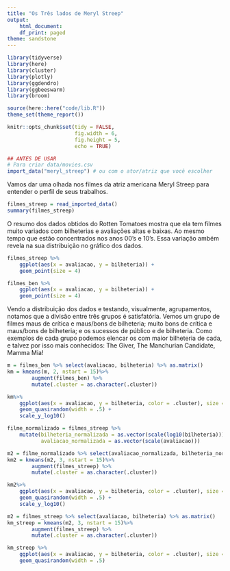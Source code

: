 ```yaml
---
title: "Os Três lados de Meryl Streep"
output:
    html_document:
    df_print: paged
theme: sandstone
---
```


```r
library(tidyverse)
library(here)
library(cluster)
library(plotly)
library(ggdendro)
library(ggbeeswarm)
library(broom)

source(here::here("code/lib.R"))
theme_set(theme_report())

knitr::opts_chunk$set(tidy = FALSE,
                      fig.width = 6,
                      fig.height = 5,
                      echo = TRUE)

```

```r
## ANTES DE USAR
# Para criar data/movies.csv
import_data("meryl_streep") # ou com o ator/atriz que você escolher
```
Vamos dar uma olhada nos filmes da atriz americana Meryl Streep para entender o perfil de seus trabalhos.

```r
filmes_streep = read_imported_data()
summary(filmes_streep)
```
O resumo dos dados obtidos do Rotten Tomatoes mostra que ela tem filmes muito variados com bilheterias e avaliações altas e baixas. Ao mesmo tempo que estão concentrados nos anos 00's e 10's.
Essa variação ambém revela na sua distribuição no gráfico dos dados.
```r
filmes_streep %>% 
    ggplot(aes(x = avaliacao, y = bilheteria)) + 
    geom_point(size = 4) 
```
```r
filmes_ben %>% 
    ggplot(aes(x = avaliacao, y = bilheteria)) + 
    geom_point(size = 4) 
```
Vendo a distribuição dos dados e testando, visualmente, agrupamentos, notamos que a divisão entre três grupos é satisfatória. Vemos um grupo de filmes maus de crítica e maus/bons de bilheteria; muito bons  de crítica e maus/bons de bilheteria; e os sucessos de público e de bilheteria. Como exemplos de cada grupo podemos elencar os com maior bilheteria de cada, e talvez por isso mais conhecidos: The Giver, The Manchurian Candidate, Mamma Mia!

```r
m = filmes_ben %>% select(avaliacao, bilheteria) %>% as.matrix() 
km = kmeans(m, 2, nstart = 15)%>% 
        augment(filmes_ben) %>% 
        mutate(.cluster = as.character(.cluster))
```

```r
km%>% 
    ggplot(aes(x = avaliacao, y = bilheteria, color = .cluster), size = 10)  + 
    geom_quasirandom(width = .5) +
    scale_y_log10()

```

```r
filme_normalizado = filmes_streep %>% 
    mutate(bilheteria_normalizada = as.vector(scale(log10(bilheteria))), 
           avaliacao_normalizada = as.vector(scale(avaliacao))) 
```


```r
m2 = filme_normalizado %>% select(avaliacao_normalizada, bilheteria_normalizada) %>% as.matrix() 
km2 = kmeans(m2, 3, nstart = 15)%>% 
        augment(filmes_streep) %>% 
        mutate(.cluster = as.character(.cluster))

km2%>% 
    ggplot(aes(x = avaliacao, y = bilheteria, color = .cluster), size = 10)  + 
    geom_quasirandom(width = .5) +
    scale_y_log10()

```


```r
m2 = filmes_streep %>% select(avaliacao, bilheteria) %>% as.matrix() 
km_streep = kmeans(m2, 3, nstart = 15)%>% 
        augment(filmes_streep) %>% 
        mutate(.cluster = as.character(.cluster))

km_streep %>% 
    ggplot(aes(x = avaliacao, y = bilheteria, color = .cluster), size = 10)  + 
    geom_quasirandom(width = .5)

```
